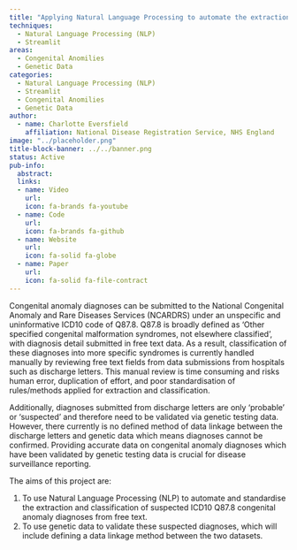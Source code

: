 ```yaml
---
title: "Applying Natural Language Processing to automate the extraction and classificiation of congenital anomaly diagnoses from free text and genetic data"
techniques:
  - Natural Language Processing (NLP)
  - Streamlit
areas:
  - Congenital Anomilies
  - Genetic Data
categories:
  - Natural Language Processing (NLP)
  - Streamlit
  - Congenital Anomilies
  - Genetic Data
author:
  - name: Charlotte Eversfield
    affiliation: National Disease Registration Service, NHS England
image: "../placeholder.png"
title-block-banner: ../../banner.png
status: Active
pub-info:
  abstract:
  links:
  - name: Video
    url:
    icon: fa-brands fa-youtube
  - name: Code
    url:
    icon: fa-brands fa-github
  - name: Website
    url:
    icon: fa-solid fa-globe
  - name: Paper
    url:
    icon: fa-solid fa-file-contract
---
```


Congenital anomaly diagnoses can be submitted to the National Congenital Anomaly and Rare Diseases Services (NCARDRS) under an unspecific and uninformative ICD10 code of Q87.8. Q87.8 is broadly defined as ‘Other specified congenital malformation syndromes, not elsewhere classified’, with diagnosis detail submitted in free text data. As a result, classification of these diagnoses into more specific syndromes is currently handled manually by reviewing free text fields from data submissions from hospitals such as discharge letters. This manual review is time consuming and risks human error, duplication of effort, and poor standardisation of rules/methods applied for extraction and classification.

Additionally, diagnoses submitted from discharge letters are only ‘probable’ or ‘suspected’ and therefore need to be validated via genetic testing data. However, there currently is no defined method of data linkage between the discharge letters and genetic data which means diagnoses cannot be confirmed. Providing accurate data on congenital anomaly diagnoses which have been validated by genetic testing data is crucial for disease surveillance reporting.

The aims of this project are:

1.	To use Natural Language Processing (NLP) to automate and standardise the extraction and classification of suspected ICD10 Q87.8 congenital anomaly diagnoses from free text.
2.	To use genetic data to validate these suspected diagnoses, which will include defining a data linkage method between the two datasets.
